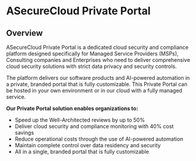 # ASecureCloud Private Portal

## Overview

ASecureCloud Private Portal is a dedicated cloud security and compliance platform designed specifically for Managed Service Providers (MSPs), Consulting companies and Enterprises who need to deliver comprehensive cloud security solutions with strict data privacy and security controls.

The platform delivers our software products and AI-powered automation in a private, branded portal that is fully customizable. This Private Portal can be hosted in your own environment or in our cloud with a fully managed service.

**Our Private Portal solution enables organizations to:**

- Speed up the Well-Architected reviews by up to 50%
- Deliver cloud security and compliance monitoring with 40% cost savings
- Reduce operational costs through the use of AI-powered automation
- Maintain complete control over data residency and security
- All in a single, branded portal that is fully customizable
